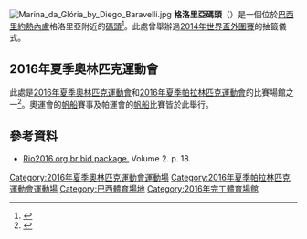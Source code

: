 [[Image:Marina_da_Glória_by_Diego_Baravelli.jpg|right]]
'''格洛里亞碼頭'''（{{lang-pt|'''Marina da Glória'''}}）是一個位於[[巴西|巴西]][[里約熱內盧|里約熱內盧]]格洛里亞附近的[[碼頭|碼頭]]<ref>{{cite web|url=http://www.rio2016.com/en/the-games/olympic/sports/sailing |title=Rio 2016 Sailing venue |publisher=Organising Committee for the Rio 2016 Olympic and Paralympic Games |date=2012-08-24 |accessdate=2012-08-24 |deadurl=yes |archiveurl=https://web.archive.org/web/20120812051709/http://www.rio2016.com/en/the-games/olympic/sports/sailing |archivedate=2012-08-12 }}</ref>。此處曾舉辦過[[2014年世界盃外圍賽|2014年世界盃外圍賽]]的抽籤儀式。

== 2016年夏季奧林匹克運動會 ==
此處是[[2016年夏季奧林匹克運動會|2016年夏季奧林匹克運動會]]和[[2016年夏季帕拉林匹克運動會|2016年夏季帕拉林匹克運動會]]的比賽場館之一<ref>{{cite web |url=http://www.sailing.org/2016-olympic-games.php |title=ISAF : Official Site : Events : 2016 Rio Olympic Sailing Competition |publisher=Sailing.org |date=2010-03-16 |accessdate=2012-08-16 |archive-date=2018-09-28 |archive-url=https://web.archive.org/web/20180928202026/http://www.sailing.org/2016-olympic-games.php |dead-url=no }}</ref>。奧運會的[[2016年夏季奧林匹克運動會帆船比賽|帆船]]賽事及帕運會的[[2016年夏季帕拉林匹克運動會帆船比賽|帆船]]比賽皆於此舉行。

== 參考資料 ==
{{reflist}}
* [https://web.archive.org/web/20101112204539/http://www.rio2016.org.br/sumarioexecutivo/sumario/English/Per%20Theme/Volume%202/Theme_09.pdf Rio2016.org.br bid package.] Volume 2. p. 18.

{{2016年夏季奧林匹克運動會比賽場館}}
{{2016年夏季帕拉林匹克運動會比賽場館}}

{{DEFAULTSORT:Marina da Gloria}}
[[Category:2016年夏季奧林匹克運動會運動場|Category:2016年夏季奧林匹克運動會運動場]]
[[Category:2016年夏季帕拉林匹克運動會運動場|Category:2016年夏季帕拉林匹克運動會運動場]]
[[Category:巴西體育場地|Category:巴西體育場地]]
[[Category:2016年完工體育場館|Category:2016年完工體育場館]]